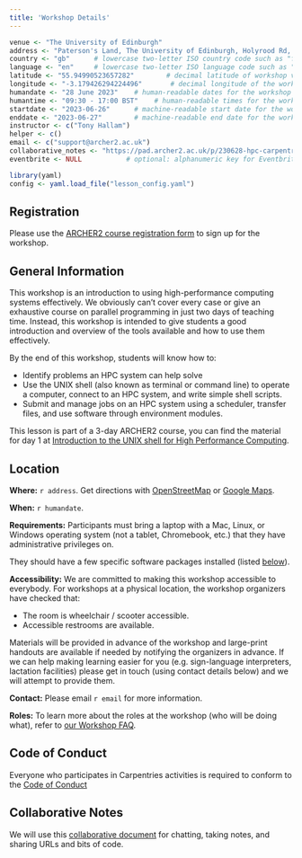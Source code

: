 ```yaml
---
title: 'Workshop Details'
---
```


```r
venue <- "The University of Edinburgh"
address <- "Paterson's Land, The University of Edinburgh, Holyrood Rd, Edinburgh EH8 8AQ"
country <- "gb"      # lowercase two-letter ISO country code such as "fr" (see https://en.wikipedia.org/wiki/ISO_3166-1#Current_codes) for the institution that hosts the workshop
language <- "en"     # lowercase two-letter ISO language code such as "fr" (see https://en.wikipedia.org/wiki/List_of_ISO_639-1_codes) for the workshop
latitude <- "55.94990523657282"        # decimal latitude of workshop venue (use https://www.latlong.net/)
longitude <- "-3.179426294224496"       # decimal longitude of the workshop venue (use https://www.latlong.net)
humandate <- "28 June 2023"    # human-readable dates for the workshop (e.g., "Feb 17-18, 2020")
humantime <- "09:30 - 17:00 BST"    # human-readable times for the workshop e.g., "9:00 am - 4:30 pm CEST (7:00 am - 2:30 pm UTC)"
startdate <- "2023-06-26"      # machine-readable start date for the workshop in YYYY-MM-DD format like 2015-01-01
enddate <- "2023-06-27"        # machine-readable end date for the workshop in YYYY-MM-DD format like 2015-01-02
instructor <- c("Tony Hallam")
helper <- c()
email <- c("support@archer2.ac.uk")
collaborative_notes <- "https://pad.archer2.ac.uk/p/230628-hpc-carpentry"
eventbrite <- NULL           # optional: alphanumeric key for Eventbrite registration, e.g., "1234567890AB" (if Eventbrite is being used)
```

```r
library(yaml)
config <- yaml.load_file("lesson_config.yaml")
```

## Registration

Please use the [ARCHER2 course registration form](https://www.archer2.ac.uk/training/register/?course=230628-hpc-carpentry) to sign up for the workshop.

## General Information

This workshop is an introduction to using high-performance computing systems
effectively. We obviously can't cover every case or give an exhaustive course
on parallel programming in just two days of teaching time. Instead, this
workshop is intended to give students a good introduction and overview of the
tools available and how to use them effectively.

By the end of this workshop, students will know how to:

* Identify problems an HPC system can help solve
* Use the UNIX shell (also known as terminal or command line) to operate a computer,
  connect to an HPC system, and write simple shell scripts.
* Submit and manage jobs on an HPC system using a scheduler, transfer files, and use
  software through environment modules.

This lesson is part of a 3-day ARCHER2 course, you can find the material 
for day 1 at [Introduction to the UNIX shell for High Performance Computing](https://epcced.github.io/2022-07-26-hpc-shell-online/).


## Location

<p id="where">
  <strong>Where:</strong>
  `r address`.
  Get directions with
  <a href="//www.openstreetmap.org/?mlat=`r latitude`&mlon=`r longitude`&zoom=16">OpenStreetMap</a>
  or
  <a href="//maps.google.com/maps?q=`r latitude`,`r longitude`">Google Maps</a>.
</p>

<p id="when"> <strong>When:</strong> `r humandate`. </p>

<p id="requirements">
  <strong>Requirements:</strong>
    Participants must bring a laptop with a
    Mac, Linux, or Windows operating system (not a tablet, Chromebook, etc.) that they have administrative privileges on.

   They should have a few specific software packages installed (listed <a href="#setup">below</a>).
</p>

<p id="accessibility">
  <strong>Accessibility:</strong>
  We are committed to making this workshop
  accessible to everybody.  For workshops at a physical location, the workshop organizers have checked that:
</p>
<ul>
  <li>The room is wheelchair / scooter accessible.</li>
  <li>Accessible restrooms are available.</li>
</ul>
<p>
  Materials will be provided in advance of the workshop and
  large-print handouts are available if needed by notifying the
  organizers in advance.  If we can help making learning easier for
  you (e.g. sign-language interpreters, lactation facilities) please
  get in touch (using contact details below) and we will
  attempt to provide them.
</p>

<p id="contact">
  <strong>Contact:</strong>
  Please email `r email` for more information.
</p>

<p id="roles">
  <strong>Roles:</strong>
  To learn more about the roles at the workshop (who will be doing what),
  refer to <a href="https://carpentries.org/workshop_faq/#what-are-the-roles-of-everyone-participating-in-a-workshop">our Workshop FAQ</a>.
</p>

## Code of Conduct

Everyone who participates in Carpentries activities is required to conform to the 
[Code of Conduct](https://docs.carpentries.org/topic_folders/policies/code-of-conduct.html)

## Collaborative Notes

We will use this [collaborative document](`r collaborative_notes`) for chatting, taking notes, and sharing URLs and bits of code.
